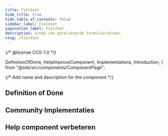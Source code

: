 ```yaml
---
title: Fieldset
hide_title: true
hide_table_of_contents: false
sidebar_label: Fieldset
pagination_label: Fieldset
description: Groep van gerelateerde formuliervelden.
slug: /fieldset
---
```


{/* @license CC0-1.0 */}

  DefinitionOfDone,
  HelpImproveComponent,
  Implementations,
  Introduction,
} from "@site/src/components/ComponentPage";

{/* Add name and description for the component */}


<Introduction component={component} headingLevel={1} description={description} />

## Definition of Done

<DefinitionOfDone component={component} headingLevel={3} />

## Community Implementaties

<Implementations component={component} headingLevel={3} />

## Help component verbeteren

<HelpImproveComponent component={component} headingLevel={3} />
